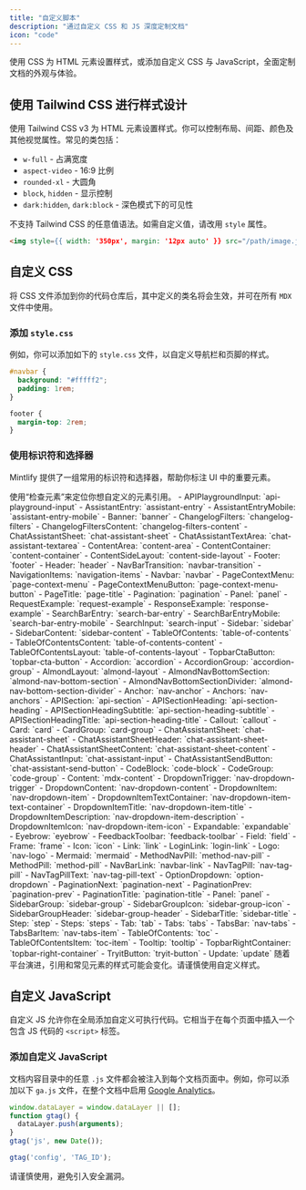 ```yaml
---
title: "自定义脚本"
description: "通过自定义 CSS 和 JS 深度定制文档"
icon: "code"
---
```


使用 CSS 为 HTML 元素设置样式，或添加自定义 CSS 与 JavaScript，全面定制文档的外观与体验。

## 使用 Tailwind CSS 进行样式设计

使用 Tailwind CSS v3 为 HTML 元素设置样式。你可以控制布局、间距、颜色及其他视觉属性。常见的类包括：

- `w-full` - 占满宽度
- `aspect-video` - 16:9 比例
- `rounded-xl` - 大圆角
- `block`, `hidden` - 显示控制
- `dark:hidden`, `dark:block` - 深色模式下的可见性

不支持 Tailwind CSS 的任意值语法。如需自定义值，请改用 `style` 属性。

```html
<img style={{ width: '350px', margin: '12px auto' }} src="/path/image.jpg" />
```

## 自定义 CSS

将 CSS 文件添加到你的代码仓库后，其中定义的类名将会生效，并可在所有 `MDX` 文件中使用。

### 添加 `style.css`

例如，你可以添加如下的 `style.css` 文件，以自定义导航栏和页脚的样式。

```css
#navbar {
  background: "#fffff2";
  padding: 1rem;
}

footer {
  margin-top: 2rem;
}
```

### 使用标识符和选择器

Mintlify 提供了一组常用的标识符和选择器，帮助你标注 UI 中的重要元素。

<Tip>
  使用“检查元素”来定位你想自定义的元素引用。
</Tip>

<AccordionGroup>
  <Accordion title="标识符">
  - APIPlaygroundInput: `api-playground-input`
  - AssistantEntry: `assistant-entry`
  - AssistantEntryMobile: `assistant-entry-mobile`
  - Banner: `banner`
  - ChangelogFilters: `changelog-filters`
  - ChangelogFiltersContent: `changelog-filters-content`
  - ChatAssistantSheet: `chat-assistant-sheet`
  - ChatAssistantTextArea: `chat-assistant-textarea`
  - ContentArea: `content-area`
  - ContentContainer: `content-container`
  - ContentSideLayout: `content-side-layout`
  - Footer: `footer`
  - Header: `header`
  - NavBarTransition: `navbar-transition`
  - NavigationItems: `navigation-items`
  - Navbar: `navbar`
  - PageContextMenu: `page-context-menu`
  - PageContextMenuButton: `page-context-menu-button`
  - PageTitle: `page-title`
  - Pagination: `pagination`
  - Panel: `panel`
  - RequestExample: `request-example`
  - ResponseExample: `response-example`
  - SearchBarEntry: `search-bar-entry`
  - SearchBarEntryMobile: `search-bar-entry-mobile`
  - SearchInput: `search-input`
  - Sidebar: `sidebar`
  - SidebarContent: `sidebar-content`
  - TableOfContents: `table-of-contents`
  - TableOfContentsContent: `table-of-contents-content`
  - TableOfContentsLayout: `table-of-contents-layout`
  - TopbarCtaButton: `topbar-cta-button`
  </Accordion>
  <Accordion title="选择器">
  - Accordion: `accordion`
  - AccordionGroup: `accordion-group`
  - AlmondLayout: `almond-layout`
  - AlmondNavBottomSection: `almond-nav-bottom-section`
  - AlmondNavBottomSectionDivider: `almond-nav-bottom-section-divider`
  - Anchor: `nav-anchor`
  - Anchors: `nav-anchors`
  - APISection: `api-section`
  - APISectionHeading: `api-section-heading`
  - APISectionHeadingSubtitle: `api-section-heading-subtitle`
  - APISectionHeadingTitle: `api-section-heading-title`
  - Callout: `callout`
  - Card: `card`
  - CardGroup: `card-group`
  - ChatAssistantSheet: `chat-assistant-sheet`
  - ChatAssistantSheetHeader: `chat-assistant-sheet-header`
  - ChatAssistantSheetContent: `chat-assistant-sheet-content`
  - ChatAssistantInput: `chat-assistant-input`
  - ChatAssistantSendButton: `chat-assistant-send-button`
  - CodeBlock: `code-block`
  - CodeGroup: `code-group`
  - Content: `mdx-content`
  - DropdownTrigger: `nav-dropdown-trigger`
  - DropdownContent: `nav-dropdown-content`
  - DropdownItem: `nav-dropdown-item`
  - DropdownItemTextContainer: `nav-dropdown-item-text-container`
  - DropdownItemTitle: `nav-dropdown-item-title`
  - DropdownItemDescription: `nav-dropdown-item-description`
  - DropdownItemIcon: `nav-dropdown-item-icon`
  - Expandable: `expandable`
  - Eyebrow: `eyebrow`
  - FeedbackToolbar: `feedback-toolbar`
  - Field: `field`
  - Frame: `frame`
  - Icon: `icon`
  - Link: `link`
  - LoginLink: `login-link`
  - Logo: `nav-logo`
  - Mermaid: `mermaid`
  - MethodNavPill: `method-nav-pill`
  - MethodPill: `method-pill`
  - NavBarLink: `navbar-link`
  - NavTagPill: `nav-tag-pill`
  - NavTagPillText: `nav-tag-pill-text`
  - OptionDropdown: `option-dropdown`
  - PaginationNext: `pagination-next`
  - PaginationPrev: `pagination-prev`
  - PaginationTitle: `pagination-title`
  - Panel: `panel`
  - SidebarGroup: `sidebar-group`
  - SidebarGroupIcon: `sidebar-group-icon`
  - SidebarGroupHeader: `sidebar-group-header`
  - SidebarTitle: `sidebar-title`
  - Step: `step`
  - Steps: `steps`
  - Tab: `tab`
  - Tabs: `tabs`
  - TabsBar: `nav-tabs`
  - TabsBarItem: `nav-tabs-item`
  - TableOfContents: `toc`
  - TableOfContentsItem: `toc-item`
  - Tooltip: `tooltip`
  - TopbarRightContainer: `topbar-right-container`
  - TryitButton: `tryit-button`
  - Update: `update`
  </Accordion>
</AccordionGroup>

<Warning>
  随着平台演进，引用和常见元素的样式可能会变化。请谨慎使用自定义样式。
</Warning>

## 自定义 JavaScript

自定义 JS 允许你在全局添加自定义可执行代码。它相当于在每个页面中插入一个包含 JS 代码的 `<script>` 标签。

### 添加自定义 JavaScript

文档内容目录中的任意 `.js` 文件都会被注入到每个文档页面中。例如，你可以添加以下 `ga.js` 文件，在整个文档中启用 [Google Analytics](https://marketingplatform.google.com/about/analytics)。

```js
window.dataLayer = window.dataLayer || [];
function gtag() {
  dataLayer.push(arguments);
}
gtag('js', new Date());

gtag('config', 'TAG_ID');
```

<Warning>
  请谨慎使用，避免引入安全漏洞。
</Warning>

